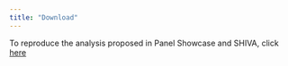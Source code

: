 ```yaml
---
title: "Download"
---
```


To reproduce the analysis proposed in Panel Showcase and SHIVA, click <a href="analysis_ptd.zip" download="analysis_ptd.zip">here</a>
